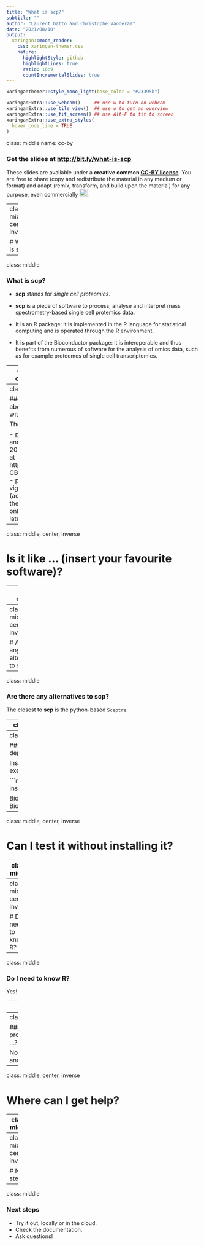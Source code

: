 ```yaml
---
title: "What is scp?"
subtitle: ""
author: "Laurent Gatto and Christophe Vanderaa"
date: "2021/08/10"
output:
  xaringan::moon_reader:
    css: xaringan-themer.css
    nature:
      highlightStyle: github
      highlightLines: true
      ratio: 16:9
      countIncrementalSlides: true
---
```


```r
xaringanthemer::style_mono_light(base_color = "#23395b")
```

```r
xaringanExtra::use_webcam()     ## use w to turn on webcam
xaringanExtra::use_tile_view()  ## use o to get an overview
xaringanExtra::use_fit_screen() ## use Alt-F to fit to screen
xaringanExtra::use_extra_styles(
  hover_code_line = TRUE
)
```


class: middle
name: cc-by

### Get the slides at [http://bit.ly/what-is-scp](http://bit.ly/what-is-scp)

These slides are available under a **creative common
[CC-BY license](http://creativecommons.org/licenses/by/4.0/)**. You are
free to share (copy and redistribute the material in any medium or
format) and adapt (remix, transform, and build upon the material) for
any purpose, even commercially
<img height="20px" alt="CC-BY" src="../img/cc1.jpg" />.


---
class: middle, center, inverse

# What is scp?

---

class: middle

### What is scp?

- **scp** stands for *single cell proteomics*.

- **scp** is a piece of software to process, analyse and interpret
  mass spectrometry-based single cell protemics data.

- It is an R package: it is implemented in the R language for
  statistical computing and is operated through the R environment.

- It is part of the Bioconductor package: it is interoperable and thus
  benefits from numerous of software for the analysis of omics data,
  such as for example proteomcs of single cell transcriptomics.

---
class: middle, center, inverse

# How to learn about/get started with scp?

---
class: middle

### How to learn about/get started with scp?

The **scp**

- paper (Vanderaa and Gatto, bioRXiv, 2021)
- webpage at https://UCLouvain-CBIO.github.io/scp
- package vignettes (accessible from the webpage)
- online tutorial (see later)


---
class: middle, center, inverse

# Is it like ... (insert your favourite software)?

---
class: middle

### Is it like ... (insert your favourite software)?

No, **scp** will give you more flexibility than any other software and
functionality dedicated to mass spectrometry-based single cell
proteomics.

---
class: middle, center, inverse

# Are there any alternatives to scp?

---
class: middle

### Are there any alternatives to scp?

The closest to **scp** is the python-based `Sceptre`.


---
class: middle, center, inverse

# How to install scp (and its dependencies)?

---
class: middle

### How to install scp (and its dependencies)?

Install R and RStudio and execute

```r
if (!require("BiocManager"))
    install.packages("BiocManacer")

BiocManager::install("scpdata")
BiocManager::install("scp")
```


---
class: middle, center, inverse

# Can I test it without installing it?

---
class: middle

### Can I test it without installing it?

Yes!

See https://lgatto.github.io/QFeaturesScpWorkshop2021/


---
class: middle, center, inverse

# Do I need to know R?

---
class: middle

### Do I need to know R?

Yes!

---
class: middle, center, inverse

# Do I need to be a programmer/statistician/bioinformatician ...?

---
class: middle

### Do I need to be a programmer/statistician/bioinformatician ...?

No, you **only** want to be able to analyse and understand you data!

---
class: middle, center, inverse

# Where can I get help?

---
class: middle

### Where can I get help?

- The **scp** github repository: http://github.com/UCLouvain-CBIO/scp/issues
- The Bioconductor support site: http://support.bioconductor.org
- Regular workshops we teach

---
class: middle, center, inverse

# Next steps

---
class: middle

### Next steps

- Try it out, locally or in the cloud.
- Check the documentation.
- Ask questions!

